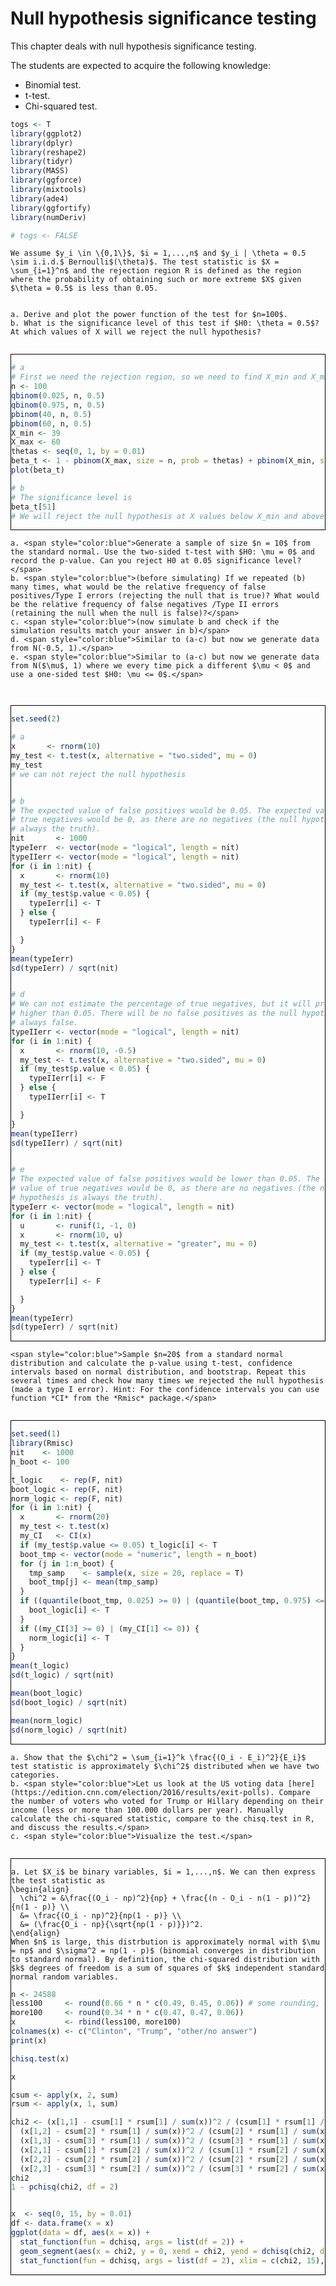 
# Null hypothesis significance testing {#nhst}

This chapter deals with null hypothesis significance testing.

The students are expected to acquire the following knowledge:

- Binomial test.
- t-test.
- Chi-squared test.

<style>
.fold-btn { 
  float: right; 
  margin: 5px 5px 0 0;
}
.fold { 
  border: 1px solid black;
  min-height: 40px;
}
</style>

<script type="text/javascript">
$(document).ready(function() {
  $folds = $(".fold");
  $folds.wrapInner("<div class=\"fold-blck\">"); // wrap a div container around content
  $folds.prepend("<button class=\"fold-btn\">Unfold</button>");  // add a button
  $(".fold-blck").toggle();  // fold all blocks
  $(".fold-btn").on("click", function() {  // add onClick event
    $(this).text($(this).text() === "Fold" ? "Unfold" : "Fold");  // if the text equals "Fold", change it to "Unfold"or else to "Fold" 
    $(this).next(".fold-blck").toggle("linear");  // "swing" is the default easing function. This can be further customized in its speed or the overall animation itself.
  })
});
</script>

```r
togs <- T
library(ggplot2)
library(dplyr)
library(reshape2)
library(tidyr)
library(MASS)
library(ggforce)
library(mixtools)
library(ade4)
library(ggfortify)
library(numDeriv)

# togs <- FALSE
```

```exercise
We assume $y_i \in \{0,1\}$, $i = 1,...,n$ and $y_i | \theta = 0.5 \sim i.i.d.$ Bernoulli$(\theta)$. The test statistic is $X = \sum_{i=1}^n$ and the rejection region R is defined as the region where the probability of obtaining such or more extreme $X$ given $\theta = 0.5$ is less than 0.05.


a. Derive and plot the power function of the test for $n=100$.
b. What is the significance level of this test if $H0: \theta = 0.5$? At which values of X will we reject the null hypothesis?


```
<div class="fold">

```r
# a
# First we need the rejection region, so we need to find X_min and X_max
n <- 100
qbinom(0.025, n, 0.5)
qbinom(0.975, n, 0.5)
pbinom(40, n, 0.5)
pbinom(60, n, 0.5)
X_min <- 39
X_max <- 60
thetas <- seq(0, 1, by = 0.01)
beta_t <- 1 - pbinom(X_max, size = n, prob = thetas) + pbinom(X_min, size = n, prob = thetas)
plot(beta_t)

# b
# The significance level is
beta_t[51]
# We will reject the null hypothesis at X values below X_min and above X_max.
```
</div>


```exercise



a. <span style="color:blue">Generate a sample of size $n = 10$ from the standard normal. Use the two-sided t-test with $H0: \mu = 0$ and record the p-value. Can you reject H0 at 0.05 significance level?</span>
b. <span style="color:blue">(before simulating) If we repeated (b) many times, what would be the relative frequency of false positives/Type I errors (rejecting the null that is true)? What would be the relative frequency of false negatives /Type II errors (retaining the null when the null is false)?</span>
c. <span style="color:blue">(now simulate b and check if the simulation results match your answer in b)</span>
d. <span style="color:blue">Similar to (a-c) but now we generate data from N(-0.5, 1).</span>
e. <span style="color:blue">Similar to (a-c) but now we generate data from N($\mu$, 1) where we every time pick a different $\mu < 0$ and use a one-sided test $H0: \mu <= 0$.</span>



```
<div class="fold">

```r
set.seed(2)

# a
x       <- rnorm(10)
my_test <- t.test(x, alternative = "two.sided", mu = 0)
my_test
# we can not reject the null hypothesis


# b
# The expected value of false positives would be 0.05. The expected value of 
# true negatives would be 0, as there are no negatives (the null hypothesis is 
# always the truth).
nit       <- 1000
typeIerr  <- vector(mode = "logical", length = nit)
typeIIerr <- vector(mode = "logical", length = nit)
for (i in 1:nit) {
  x       <- rnorm(10)
  my_test <- t.test(x, alternative = "two.sided", mu = 0)
  if (my_test$p.value < 0.05) {
    typeIerr[i] <- T
  } else {
    typeIerr[i] <- F

  }
}
mean(typeIerr)
sd(typeIerr) / sqrt(nit)


# d
# We can not estimate the percentage of true negatives, but it will probably be 
# higher than 0.05. There will be no false positives as the null hypothesis is
# always false.
typeIIerr <- vector(mode = "logical", length = nit)
for (i in 1:nit) {
  x       <- rnorm(10, -0.5)
  my_test <- t.test(x, alternative = "two.sided", mu = 0)
  if (my_test$p.value < 0.05) {
    typeIIerr[i] <- F
  } else {
    typeIIerr[i] <- T

  }
}
mean(typeIIerr)
sd(typeIIerr) / sqrt(nit)


# e
# The expected value of false positives would be lower than 0.05. The expected 
# value of true negatives would be 0, as there are no negatives (the null 
# hypothesis is always the truth).
typeIerr <- vector(mode = "logical", length = nit)
for (i in 1:nit) {
  u       <- runif(1, -1, 0)
  x       <- rnorm(10, u)
  my_test <- t.test(x, alternative = "greater", mu = 0)
  if (my_test$p.value < 0.05) {
    typeIerr[i] <- T
  } else {
    typeIerr[i] <- F

  }
}
mean(typeIerr)
sd(typeIerr) / sqrt(nit)

```
</div>

```exercise
<span style="color:blue">Sample $n=20$ from a standard normal distribution and calculate the p-value using t-test, confidence intervals based on normal distribution, and bootstrap. Repeat this several times and check how many times we rejected the null hypothesis (made a type I error). Hint: For the confidence intervals you can use function *CI* from the *Rmisc* package.</span>


```
<div class="fold">

```r
set.seed(1)
library(Rmisc)
nit    <- 1000
n_boot <- 100

t_logic    <- rep(F, nit)
boot_logic <- rep(F, nit)
norm_logic <- rep(F, nit)
for (i in 1:nit) {
  x       <- rnorm(20)
  my_test <- t.test(x)
  my_CI   <- CI(x)
  if (my_test$p.value <= 0.05) t_logic[i] <- T
  boot_tmp <- vector(mode = "numeric", length = n_boot)
  for (j in 1:n_boot) {
    tmp_samp    <- sample(x, size = 20, replace = T)
    boot_tmp[j] <- mean(tmp_samp)
  }
  if ((quantile(boot_tmp, 0.025) >= 0) | (quantile(boot_tmp, 0.975) <= 0)) {
    boot_logic[i] <- T
  }
  if ((my_CI[3] >= 0) | (my_CI[1] <= 0)) {
    norm_logic[i] <- T
  }
}
mean(t_logic)
sd(t_logic) / sqrt(nit)

mean(boot_logic)
sd(boot_logic) / sqrt(nit)

mean(norm_logic)
sd(norm_logic) / sqrt(nit)


```
</div>


```exercise


a. Show that the $\chi^2 = \sum_{i=1}^k \frac{(O_i - E_i)^2}{E_i}$ test statistic is approximately $\chi^2$ distributed when we have two categories.
b. <span style="color:blue">Let us look at the US voting data [here](https://edition.cnn.com/election/2016/results/exit-polls). Compare the number of voters who voted for Trump or Hillary depending on their income (less or more than 100.000 dollars per year). Manually calculate the chi-squared statistic, compare to the chisq.test in R, and discuss the results.</span>
c. <span style="color:blue">Visualize the test.</span>


```
<div class="fold">
```solution


a. Let $X_i$ be binary variables, $i = 1,...,n$. We can then express the test statistic as
\begin{align}
  \chi^2 = &\frac{(O_i - np)^2}{np} + \frac{(n - O_i - n(1 - p))^2}{n(1 - p)} \\
  &= \frac{(O_i - np)^2}{np(1 - p)} \\
  &= (\frac{O_i - np}{\sqrt{np(1 - p)}})^2.
\end{align}
When $n$ is large, this distrbution is approximately normal with $\mu = np$ and $\sigma^2 = np(1 - p)$ (binomial converges in distribution to standard normal). By definition, the chi-squared distribution with $k$ degrees of freedom is a sum of squares of $k$ independent standard normal random variables.

```
```r
n <- 24588
less100     <- round(0.66 * n * c(0.49, 0.45, 0.06)) # some rounding, but it should not affect results
more100     <- round(0.34 * n * c(0.47, 0.47, 0.06))
x           <- rbind(less100, more100)
colnames(x) <- c("Clinton", "Trump", "other/no answer")
print(x)

chisq.test(x)

x

csum <- apply(x, 2, sum)
rsum <- apply(x, 1, sum)

chi2 <- (x[1,1] - csum[1] * rsum[1] / sum(x))^2 / (csum[1] * rsum[1] / sum(x)) +
  (x[1,2] - csum[2] * rsum[1] / sum(x))^2 / (csum[2] * rsum[1] / sum(x)) +
  (x[1,3] - csum[3] * rsum[1] / sum(x))^2 / (csum[3] * rsum[1] / sum(x)) +
  (x[2,1] - csum[1] * rsum[2] / sum(x))^2 / (csum[1] * rsum[2] / sum(x)) +
  (x[2,2] - csum[2] * rsum[2] / sum(x))^2 / (csum[2] * rsum[2] / sum(x)) +
  (x[2,3] - csum[3] * rsum[2] / sum(x))^2 / (csum[3] * rsum[2] / sum(x))
chi2
1 - pchisq(chi2, df = 2)


x  <- seq(0, 15, by = 0.01)
df <- data.frame(x = x)
ggplot(data = df, aes(x = x)) +
  stat_function(fun = dchisq, args = list(df = 2)) +
  geom_segment(aes(x = chi2, y = 0, xend = chi2, yend = dchisq(chi2, df = 2))) +
  stat_function(fun = dchisq, args = list(df = 2), xlim = c(chi2, 15), geom = "area", fill = "red")

```
</div>
